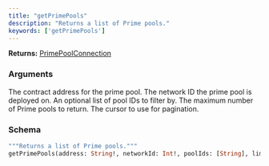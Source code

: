 ```yaml
---
title: "getPrimePools"
description: "Returns a list of Prime pools."
keywords: ['getPrimePools']
---
```


**Returns:** [PrimePoolConnection](/api-reference/types/primepoolconnection)

### Arguments

<ResponseField name="address" type="String!" required>
  The contract address for the prime pool.
</ResponseField>

<ResponseField name="networkId" type="Int!" required>
  The network ID the prime pool is deployed on.
</ResponseField>

<ResponseField name="poolIds" type="[String]">
  An optional list of pool IDs to filter by.
</ResponseField>

<ResponseField name="limit" type="Int">
  The maximum number of Prime pools to return.
</ResponseField>

<ResponseField name="cursor" type="String">
  The cursor to use for pagination.
</ResponseField>

### Schema


```graphql 
"""Returns a list of Prime pools."""
getPrimePools(address: String!, networkId: Int!, poolIds: [String], limit: Int, cursor: String): PrimePoolConnection
```
